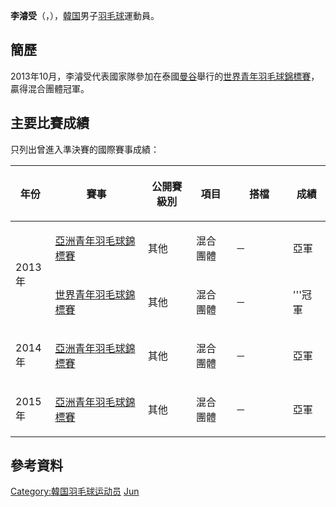 {{noteTA|G1=Badminton}}
{{Infobox 羽球選手
| playername              = 李濬受<ref name="日韓中学">{{cite web|title=平成２４年度 日・韓中学バドミントン交流競技会|url=http://www.u-zak.ne.jp/FBA-P/report/121201.pdf|publisher=福岡県バドミントン協会|access-date=2014-04-15|archive-date=2016-03-04|archive-url=https://web.archive.org/web/20160304124822/http://www.u-zak.ne.jp/FBA-P/report/121201.pdf|dead-url=yes}}{{ja}}</ref><br/>{{lang|ko|이준수}}
| image                   = 
| size                    = 
| caption                 = 
| birth_name              = 
| date_of_birth           = {{birth_date_and_age|1997|5|12}}<ref name="日韓中学"/>
| place_of_birth          = {{KOR}}
| height                  = 
| weight                  =
| event                   = 男子單打、男子雙打
| country                 = {{KOR}}
| years_active            = 
| handedness              = 
| coach                   = 
| highest_ranking         = 第792位（男單）
| date_of_highest_ranking = 2014年1月23日<ref name="ranking">[http://bwfcontent.tournamentsoftware.com/ranking/player.aspx?id=6725&player=1025540 BWF World Ranking - Ranking of Jun su LEE (74598)] {{Wayback|url=http://bwfcontent.tournamentsoftware.com/ranking/player.aspx?id=6725&player=1025540 |date=20181001220408 }}{{en}}</ref>
| current_ranking         = 第825位（男單）
| date_of_current_ranking = 2014年4月10日<ref>[http://bwfcontent.tournamentsoftware.com/ranking/category.aspx?id=6725&category=472 BWF World Ranking - BWF世界排名榜 (4/10/2014) - Men's singles] {{Wayback|url=http://bwfcontent.tournamentsoftware.com/ranking/category.aspx?id=6725&category=472 |date=20181001214215 }}{{en}}</ref>
| played                  = 8勝–7負（男雙）<br/>4勝–3負（混雙）
| titles                  = 
| bwf_profile             = F4DCB8CE-4392-44C7-8179-4A052130CC63
| bwf_id                  = 74598
| updated                 = 2014年4月15日
}}
{{MedalTableTop}}
{{MedalSport | 男子[[羽毛球|羽毛球]]}}
{{MedalCountry | {{KOR}}}}
{{MedalCompetition | [[世界青年羽毛球錦標賽|世界青年羽毛球錦標賽]]}}
{{MedalGold  | [[2013年世界青年羽毛球錦標賽|2013年 曼谷]] | 混合團體 }}
{{MedalCompetition | [[亞洲青年羽毛球錦標賽|亞洲青年羽毛球錦標賽]]}}
{{MedalSilver| [[2013年亞洲青年羽毛球錦標賽|2013年 亞庇]] | 混合團體 }}
{{MedalSilver| [[2014年亞洲青年羽毛球錦標賽|2014年 臺北]] | 混合團體 }}
{{MedalSilver| [[2015年亞洲青年羽毛球錦標賽|2015年 曼谷]] | 混合團體 }}
{{MedalBottom}}
'''李濬受'''（{{lang|en|'''Lee Jun Su'''}}，{{bd|1997年|5月12日}}），[[韓国|韓国]]男子[[羽毛球|羽毛球]]運動員。

==簡歷==
2013年10月，李濬受代表國家隊參加在泰國[[曼谷|曼谷]]舉行的[[2013年世界青年羽毛球錦標賽|世界青年羽毛球錦標賽]]，贏得混合團體冠軍。

==主要比賽成績==
只列出曾進入準決賽的國際賽事成績：
{| class=wikitable style="text-align:center; font-size:small;" 
!width="50"|年份
!width="180"|賽事
!width="80"|公開賽級別
!width="60"|項目
!width="100"|搭檔
!width="50"|成績
|-
!rowspan="2"|2013年
|[[2013年亞洲青年羽毛球錦標賽|亞洲青年羽毛球錦標賽]]
|其他
|混合團體
|－
|bgcolor="silver"|亞軍
|-
|[[2013年世界青年羽毛球錦標賽|世界青年羽毛球錦標賽]]
|其他
|混合團體
|－
|bgcolor="gold"|'''冠軍
|-
!rowspan="1"|2014年
|[[2014年亞洲青年羽毛球錦標賽|亞洲青年羽毛球錦標賽]]
|其他
|混合團體
|－
|bgcolor="silver"|亞軍
|-
!rowspan="1"|2015年
|[[2015年亞洲青年羽毛球錦標賽|亞洲青年羽毛球錦標賽]]
|其他
|混合團體
|－
|bgcolor="silver"|亞軍
|}
{{BWF賽事級別索引}}

==參考資料==
{{Reflist}}

{{DEFAULTSORT:Lee Jun Su}}
[[Category:韓国羽毛球运动员|Category:韓国羽毛球运动员]]
[[Category:李姓|Jun]]